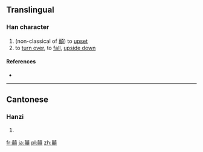 ==Translingual==

===Han character===
{{Han char|rn=12|rad=八|as=18|sn=20|four=|canj=十金十月金 (JCJBC)|ids=⿰[[真]]真}}

# (non-classical of [[顛]]) to [[upset]]
# to [[turn over]], to [[fall]], [[upside down]]

====References====
* {{Han ref|kx=0128.280|hdz=10254.060|uh=34B9|ud=13497}}

----

==Cantonese==

===Hanzi===
{{yue-hanzi|jyut=[[din1]]|y=din1}}

# {{defn|lang=yue|sort=八18}}

[[fr:㒹]]
[[ja:㒹]]
[[pl:㒹]]
[[zh:㒹]]